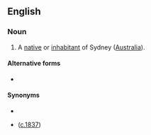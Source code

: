 {{also|Sydney-sider}}
==English==

===Noun===
{{en-noun}}

# A [[native]] or [[inhabitant]] of Sydney ([[Australia]]).

====Alternative forms====
* {{l|en|Sydney-sider}}

====Synonyms====
* {{l|en|Sydneyite}}
* {{l|en|Sydnesian}} ([http://trove.nla.gov.au/ndp/del/article/12856328?searchTerm=sydnesian&searchLimits= c.1837])